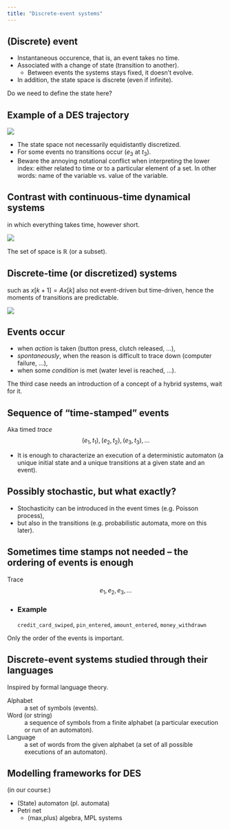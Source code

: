 ```yaml
---
title: "Discrete-event systems"
---
```


## (Discrete) event 

- Instantaneous occurence, that is, an event takes no time. 
- Associated with a change of state (transition to another). 
    - Between events the systems stays fixed, it doesn't evolve.
- In addition, the state space is discrete (even if infinite).

::: {.notes}
Do we need to define the state here?
:::

## Example of a DES trajectory

![](figures/sample_path_discrete_event_system.png)

::: {.notes}
- The state space not necessarily equidistantly discretized.
- For some events no transitions occur ($e_3$ at $t_3$).
- Beware the annoying notational conflict when interpreting the lower index: either related to time or to a particular element of a set. In other words: name of the variable vs. value of the variable.
:::
	
## Contrast with continuous-time dynamical systems 

in which everything takes time, however short.

![](figures/sample_path_continuous_time_system.png)

The set of space is $\mathbb{R}$ (or a subset).

## Discrete-time (or discretized) systems 
such as $x[k+1] = A x[k]$ also not event-driven but time-driven, hence the moments of transitions are predictable.

![](figures/sample_path_discrete_time_system.png)

## Events occur 

- when *action* is taken (button press, clutch released, ...),
- *spontaneously*, when the reason is difficult to trace down (computer failure, ...),
- when some *condition* is met (water level is reached, ...).

::: {.notes}
The third case needs an introduction of a concept of a hybrid systems, wait for it.
:::

## Sequence of "time-stamped" events
Aka timed *trace*
$$(e_1,t_1), (e_2,t_2), (e_3,t_3), \ldots$$

- It is enough to characterize an execution of a deterministic automaton (a unique initial state and a unique transitions at a given state and an event).

## Possibly stochastic, but what exactly?

- Stochasticity can be introduced in the event times (e.g. Poisson process),
- but also in the transitions (e.g. probabilistic automata, more on this later).

## Sometimes time stamps not needed – the ordering of events is enough
Trace
$$e_1,e_2,e_3, \ldots$$

- ### Example 
`credit_card_swiped`, `pin_entered`, `amount_entered`, `money_withdrawn`

:::{.notes}
Only the order of the events is important.
:::

## Discrete-event systems studied through their languages
Inspired by formal language theory.

Alphabet
: a set of symbols (events).

Word (or string)
: a sequence of symbols from a finite alphabet (a particular execution or run of an automaton). 

Language
: a set of  words from the given alphabet (a set of all possible executions of an automaton). 

## Modelling frameworks for DES
(in our course:)

- (State) automaton (pl. automata)
- Petri net
    - (max,plus) algebra, MPL systems
